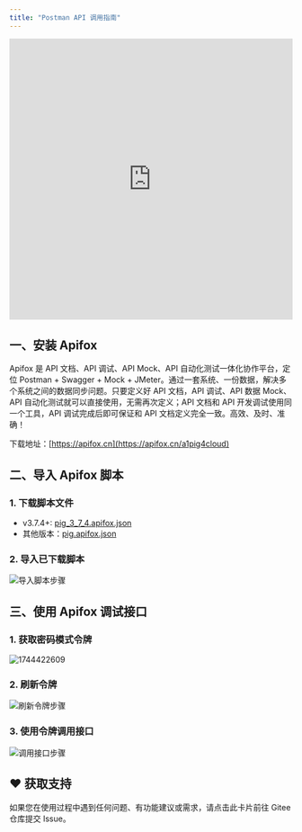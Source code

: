 ```yaml
---
title: "Postman API 调用指南"
---
```


<iframe
  width="100%"
  height="500"
  src="https://player.bilibili.com/player.html?bvid=BV12t411B7e9&p=33&page=33&autoplay=0"
  title="Postman API 调用视频教程"
  frameborder="0"
  allow="accelerometer; autoplay; clipboard-write; encrypted-media; gyroscope; picture-in-picture"
  allowfullscreen
></iframe>

## 一、安装 Apifox

<Warning>
Apifox 是 API 文档、API 调试、API Mock、API 自动化测试一体化协作平台，定位 Postman + Swagger + Mock + JMeter。通过一套系统、一份数据，解决多个系统之间的数据同步问题。只要定义好 API 文档，API 调试、API 数据 Mock、API 自动化测试就可以直接使用，无需再次定义；API 文档和 API 开发调试使用同一个工具，API 调试完成后即可保证和 API 文档定义完全一致。高效、及时、准确！

下载地址：[https://apifox.cn](https://apifox.cn/a1pig4cloud)
</Warning>

## 二、导入 Apifox 脚本

### 1. 下载脚本文件

- v3.7.4+: [pig_3_7_4.apifox.json](https://nkq7e81q30.feishu.cn/file/MkPAbPipmoCM2RxJARGcpFr0nHf?from=from_copylink)
- 其他版本：[pig.apifox.json](https://nkq7e81q30.feishu.cn/file/WK3Lb4eyboBudCxMneHcTNHMnRe?from=from_copylink)

### 2. 导入已下载脚本

![导入脚本步骤](/images/1661930400658-1da2a19f-f9aa-436e-a9a7-da2d42cc32f4.png)

## 三、使用 Apifox 调试接口

### 1. 获取密码模式令牌

<img src='https://minio.pigx.vip/oss/202504/1744422609.png' alt='1744422609'/>

### 2. 刷新令牌

![刷新令牌步骤](/images/1661930525039-5ba47594-7369-4c54-99c1-7534c5070eeb.png)

### 3. 使用令牌调用接口

![调用接口步骤](/images/1661930575181-b32fbf6b-3e7b-4ca1-b69b-fb9eb93954d9.png)

## ♥️ 获取支持
<Card title="遇到问题？" horizontal icon="link" href="https://gitee.com/log4j/pig/issues">
  如果您在使用过程中遇到任何问题、有功能建议或需求，请点击此卡片前往 Gitee 仓库提交 Issue。
</Card>

